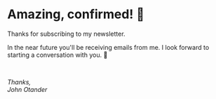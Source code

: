 
# Amazing, confirmed! 🎉

Thanks for subscribing to my newsletter.

In the near future you'll be receiving emails from me. I look forward
to starting a conversation with you. 💟

<br />

_Thanks,_  
_John Otander_
